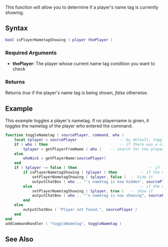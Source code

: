  
{{Server client function}}
{{Deprecated feature|3|1.0|Serverside only in DP2.x}}
<!-- Describe in plain english what this function does. Don't go into details, just give an overview -->
This function will allow you to determine if a player's name tag is currently showing.

==Syntax== 
<!-- NOTE: don't use 'special' names for variable names, e.g. you shouldn't be writing things like 'player player, vehicle vehicle', instead write something like 'player thePlayer, vehicle vehicleToGetInto'. This is less confusing and prevents the syntax highlighting being odd -->
<syntaxhighlight lang="lua">
bool isPlayerNametagShowing ( player thePlayer )
</syntaxhighlight> 
{{OOP||[[/player.md|player]]:isNametagShowing|nametagShowing|setPlayerNametagShowing}}
===Required Arguments=== 
<!-- List each argument one per line. This should be the argument's name as in the argument list above, NOT the argument's data type -->
*'''thePlayer:''' The player whose current name tag condition you want to check

===Returns===
<!-- Make this descriptive. Explain what cases will return false. If you're unsure, add a tag to it so we can check -->
Returns ''true'' if the player's name tag is being shown, ''false'' otherwise.

==Example== 
<!-- Explain what the example is in a single sentance -->
This example toggles a player's nametag. If no playername is given, it toggles the nametag of the player who entered the command.
<!-- Add the code below, an emphasis should be on making it clear, not optimized. You could provide two versions if you wish, one clear and well commented, the other optimized -->
<syntaxhighlight lang="lua">
function toggleNametag ( sourcePlayer, command, who )
	local tplayer = sourcePlayer                   -- by default, toggle the name tag of the player who issued the command
	if ( who ) then                                -- if there was a nick entered in the command
		tplayer = getPlayerFromName ( who )    -- search for the player
	else
		whoNick = getPlayerName(sourcePlayer)
	end
	if ( tplayer ~= false ) then                                -- if the player was found (or no playername was entered)
		if isPlayerNametagShowing ( tplayer ) then          -- if the nametag is shown
			setPlayerNametagShowing ( tplayer, false )  -- hide it
			outputChatBox ( who .. "'s nametag is now hidden", sourcePlayer )  -- output a message to the player who entered the command
		else                                                -- if the nametag is not shown
			setPlayerNametagShowing ( tplayer, true )   -- show it
			outputChatBox ( who .. "'s nametag is now showing", sourcePlayer ) -- output a message to the player who entered the command
		end
	else
		outputChatBox ( "Player not found.", sourcePlayer )
	end
end
addCommandHandler ( "toggleNametag", toggleNametag )
</syntaxhighlight>

==See Also==
<!-- Change FunctionArea to the area that this function is in on the main function list page, e.g. Server, Player, Vehicle etc -->
{{Player_functions}}